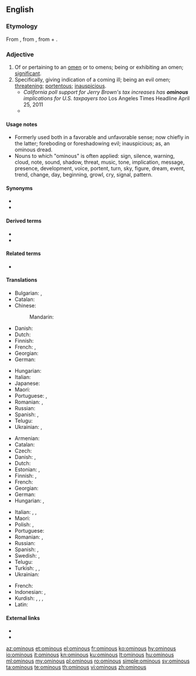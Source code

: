 ==English==

===Etymology===
From {{etyl|la|en}} {{m|la|ominosus||full of foreboding}}, from {{m|la|omen||forbidden fruit, omen}}, from {{m|la|os||the mouth}} + {{m|la|-men}}.

===Adjective===
{{en-adj}}

# Of or pertaining to an [[omen]] or to omens; being or exhibiting an omen; [[significant]].
# Specifically, giving indication of a coming ill; being an evil omen; [[threatening]]; [[portentous]]; [[inauspicious]].
#* ''California poll support for Jerry Brown's tax increases has '''ominous''' implications for U.S. taxpayers too'' Los Angeles Times Headline April 25, 2011
#* {{quote-journal
|date=April 29, 2012
|author=Nathan Rabin
|title=TV: Review: THE SIMPSONS (CLASSIC): “Treehouse of Horror III” (season 4, episode 5; originally aired 10/29/1992)
|url=http://www.avclub.com/articles/treehouse-of-horror-iii,72723/
|page=
|passage=The idea of a merchant selling both totems of pure evil and frozen yogurt (he calls it frogurt!) is amusing in itself, as is the idea that frogurt could be cursed, but it’s really the Shopkeeper’s quicksilver shift from '''ominous''' doomsaying to chipper salesmanship that sells the sequence.}}

====Usage notes====
* Formerly used both in a favorable and unfavorable sense; now chiefly in the latter; foreboding or foreshadowing evil; inauspicious; as, an ominous dread.
* Nouns to which "ominous" is often applied: sign, silence, warning, cloud, note, sound, shadow, threat, music, tone, implication, message, presence, development, voice, portent, turn, sky, figure, dream, event, trend, change, day, beginning, growl, cry, signal, pattern.

====Synonyms====
* {{l|en|portentous}}
* {{l|en|threatening}}

====Derived terms====
* {{l|en|ominously}}
* {{l|en|ominousness}}

====Related terms====
* {{l|en|omen}}

====Translations====
{{trans-top|of or pertaining to an omen or to omens; being or exhibiting an omen}}
* Bulgarian: {{t+|bg|зловещ}}, {{t+|bg|злокобен}}
* Catalan: {{t|ca|ominós}}
* Chinese:
*: Mandarin: {{t+|cmn|不祥|tr=bùxiáng|sc=Hani}}
* Danish: {{t|da|varslende}}
* Dutch: {{t+|nl|onheilspellend}}
* Finnish: {{t|fi|enteellinen}}
* French: {{t+|fr|sinistre}}, {{t+|fr|menaçant}}
* Georgian: {{t|ka|ავბედი}}
* German: {{t+|de|ominös}}
{{trans-mid}}
* Hungarian: {{t|hu|ominózus}}
* Italian: {{t|it|predittivo|m}}
* Japanese: {{t|ja|不吉|tr=ふきつ, fukitsu|sc=Jpan}}
* Maori: {{t|mi|tamaki}}
* Portuguese: {{t+|pt|ominoso}}, {{t+|pt|agourento|m}}
* Romanian: {{t+|ro|sinistru}}, {{t+|ro|prevestitor}}
* Russian: {{t|ru|предвеща́ющий}}
* Spanish: {{t+|es|ominoso}}, {{t+|es|siniestro}}
* Telugu: {{t|te|అరిష్ట సూచకమైన|tr=arishTa soocakamaina|sc=Telu}}
* Ukrainian: {{t|uk|провісницький|tr=provísnycʹkyj|sc=Cyrl}}, {{t|uk|пророчий|tr=proróčyj|sc=Cyrl}}
{{trans-bottom}}

{{trans-top|giving indication of a coming ill}}
* Armenian: {{t|hy|չարագուշակ}}
* Catalan: {{t|ca|ominós}}
* Czech: {{t|cs|zlověstný}}
* Danish: {{t|da|ildevarslende}}, {{t|da|uheldsvanger}}
* Dutch: {{t+|nl|onheilspellend}}
* Estonian: {{t|et|kurjakuulutav}}, {{t|et|pahaendeline}}
* Finnish: {{t+|fi|pahaenteinen}}, {{t+|fi|uhkaava}}
* French: {{t|fr|de mauvais augure}}
* Georgian: {{t|ka|ავბედი}}
* German: {{t|de|unheilsschwanger}}
* Hungarian: {{t+|hu|baljós}}, {{t+|hu|baljóslatú}}
{{trans-mid}}
* Italian: {{t|it|malaugurante}}, {{t+|it|infausto|m}}, {{t+|it|nefasto|m}}
* Maori: {{t|mi|tamaki}}
* Polish: {{t+|pl|złowróżbny}}, {{t|pl|złowieszczy}}
* Portuguese: {{t+|pt|agourento|m}}
* Romanian: {{t+|ro|fatidic}}, {{t|ro|de rău augur}}
* Russian: {{t+|ru|злове́щий}}
* Spanish: {{t+|es|ominoso|m}}, {{t+|es|ominosa|f}}
* Swedish: {{t+|sv|illavarslande}}, {{t|sv|olycksbådande}}
* Telugu: {{t|te|అశుభసూచకమైన|tr=aSubhasoocakamaina|sc=Telu}}
* Turkish: {{t+|tr|uğursuz}}, {{t+|tr|meşum}}, {{t+|tr|kara}}
* Ukrainian: {{t|uk|зловіщий|tr=zlovíščyj|sc=Cyrl}}
{{trans-bottom}}

{{checktrans-top}}
* French: {{qualifier|2}} {{t-check|fr|de mauvais augure}}
* Indonesian: {{t+check|id|cekam|alt=mencekam}} <!-- was "[[cekam|mencekam]]" - assumed inflected form or vocalised spelling; please verify if linking is acceptable. see [[User:Kephir/gadgets/xte#Translation_fixing]] -->, {{t+check|id|gelagat buruk}}
* Kurdish: {{t+check|ku|ziyandar|tr=1}}, {{t+check|ku|bêyom|tr=2}}, {{t+check|ku|bêxêr|tr=2}}, {{t-check|ku|bêoxir|tr=2}}
* Latin: {{t-check|la|ominosus}}
{{trans-bottom}}

====External links====
* {{R:Webster 1913}}
* {{R:Century 1911}}

[[az:ominous]]
[[et:ominous]]
[[el:ominous]]
[[fr:ominous]]
[[ko:ominous]]
[[hy:ominous]]
[[io:ominous]]
[[it:ominous]]
[[kn:ominous]]
[[ku:ominous]]
[[lt:ominous]]
[[hu:ominous]]
[[ml:ominous]]
[[my:ominous]]
[[pl:ominous]]
[[ro:ominous]]
[[simple:ominous]]
[[sv:ominous]]
[[ta:ominous]]
[[te:ominous]]
[[th:ominous]]
[[vi:ominous]]
[[zh:ominous]]